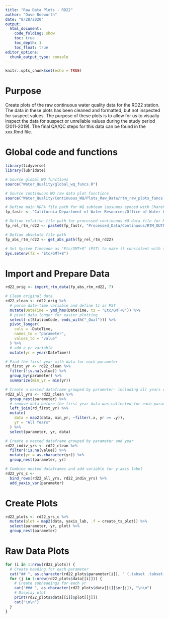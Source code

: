 ```yaml
---
title: "Raw Data Plots - RD22"
author: "Dave Bosworth"
date: "8/28/2020"
output: 
  html_document: 
    code_folding: show
    toc: true
    toc_depth: 1
    toc_float: true
editor_options: 
  chunk_output_type: console
---
```


```r
knitr::opts_chunk$set(echo = TRUE)
```

# Purpose

Create plots of the raw continuous water quality data for the RD22 station. The data in these plots has been cleaned and formatted, but not inspected for suspect values. The purpose of these plots is to allow for us to visually inspect the data for suspect or unreliable values during the study period (2011-2019). The final QA/QC steps for this data can be found in the xxx.Rmd file.

# Global code and functions

```r
library(tidyverse)
library(lubridate)
```

```r
# Source global WQ functions
source("Water_Quality/global_wq_funcs.R")

# Source continuous WQ raw data plot functions
source("Water_Quality/Continuous_WQ/Plots_Raw_Data/rtm_raw_plots_funcs.R")
```

```r
# Define main NDFA file path for WQ subteam (assumes synced with SharePoint)
fp_fastr <- "California Department of Water Resources/Office of Water Quality and Estuarine Ecology - North Delta Flow Action/WQ_Subteam/"

# Define relative file path for processed continuous WQ data file for RD22
fp_rel_rtm_rd22 <- paste0(fp_fastr, "Processed_Data/Continuous/RTM_OUTPUT_RD22_formatted.csv")

# Define absolute file path
fp_abs_rtm_rd22 <- get_abs_path(fp_rel_rtm_rd22)
```

```r
# Set System Timezone as "Etc/GMT+8" (PST) to make it consistent with the data 
Sys.setenv(TZ = "Etc/GMT+8")
```

# Import and Prepare Data

```r
rd22_orig <- import_rtm_data(fp_abs_rtm_rd22, 7)
```

```r
# Clean original data
rd22_clean <- rd22_orig %>% 
  # parse date-time variable and define tz as PST
  mutate(DateTime = ymd_hms(DateTime, tz = "Etc/GMT+8")) %>% 
  # pivot data longer for easier plotting
  select(-c(StationCode, ends_with("_Qual"))) %>% 
  pivot_longer(
    cols = -DateTime,
    names_to = "parameter",
    values_to = "value"
  ) %>% 
  # add a yr variable
  mutate(yr = year(DateTime))

# Find the first year with data for each parameter
rd_first_yr <- rd22_clean %>% 
  filter(!is.na(value)) %>% 
  group_by(parameter) %>% 
  summarize(min_yr = min(yr))

# Create a nested dataframe grouped by parameter- including all years of data
rd22_all_yrs <- rd22_clean %>% 
  group_nest(parameter) %>%
  # remove data before the first year data was collected for each parameter
  left_join(rd_first_yr) %>% 
  mutate(
    data = map2(data, min_yr, ~filter(.x, yr >= .y)),
    yr = "All Years"
  ) %>% 
  select(parameter, yr, data)

# Create a nested dataframe grouped by parameter and year
rd22_indiv_yrs <- rd22_clean %>% 
  filter(!is.na(value)) %>% 
  mutate(yr = as.character(yr)) %>% 
  group_nest(parameter, yr)

# Combine nested dataframes and add variable for y-axis label
rd22_yrs_c <- 
  bind_rows(rd22_all_yrs, rd22_indiv_yrs) %>% 
  add_yaxis_var(parameter)
```

# Create Plots

```r
rd22_plots <- rd22_yrs_c %>% 
  mutate(plot = map2(data, yaxis_lab, .f = create_ts_plot)) %>% 
  select(parameter, yr, plot) %>% 
  group_nest(parameter)
```

# Raw Data Plots {.tabset .tabset-pills}

```r
for (i in 1:nrow(rd22_plots)) {
  # Create heading for each parameter
  cat("## ", as.character(rd22_plots$parameter[i]), " {.tabset .tabset-pills}\n\n")
  for (j in 1:nrow(rd22_plots$data[[i]])) {
    # Create subheadings for each yr
    cat("### ", as.character(rd22_plots$data[[i]]$yr[j]), "\n\n") 
    # Display plot
    print(rd22_plots$data[[i]]$plot[[j]])
    cat("\n\n")  
  }
}
```

